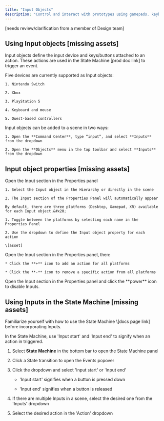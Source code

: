 ```yaml
---
title: "Input Objects"
description: "Control and interact with prototypes using gamepads, keyboards, or XR controllers."
---
```


\[needs review/clarification from a member of Design team]

## Using Input objects \[missing assets]

Input objects define the input device and keys/buttons attached to an action. These actions are used in the State Machine \[prod doc link] to trigger an event.

<AccordionGroup>
  <Accordion title="Input object device types" defaultOpen={false}>
    Five devices are currently supported as Input objects:

    1. Nintendo Switch

    2. Xbox

    3. PlayStation 5

    4. Keyboard and mouse

    5. Quest-based controllers
  </Accordion>

  <Accordion title="Adding Input objects to a scene" defaultOpen={false}>
    Input objects can be added to a scene in two ways:

    1. Open the **Command Center**, type “input”, and select **Inputs** from the dropdown

    2. Open the **Objects** menu in the top toolbar and select **Inputs** from the dropdown
  </Accordion>
</AccordionGroup>

## Input object properties \[missing assets]

<AccordionGroup>
  <Accordion title="Attaching Input objects to actions " defaultOpen={false}>
    Open the Input section in the Properties panel

    1. Select the Input object in the Hierarchy or directly in the scene

    2. The Input section of the Properties Panel will automatically appear

    By default, there are three platforms (Desktop, Gamepad, XR) available for each Input object.&#x20;

    1. Toggle between the platforms by selecting each name in the Properties Panel

    2. Use the dropdown to define the Input object property for each action

    \[asset]
  </Accordion>

  <Accordion title="Adding and removing actions" defaultOpen={false}>
    Open the Input section in the Properties panel, then:

    * Click the **+** icon to add an action for all platforms

    * Click the **-** icon to remove a specific action from all platforms
  </Accordion>

  <Accordion title="Disabling Input properties" defaultOpen={false}>
    Open the Input section in the Properties panel and click the **power** icon to disable Inputs.&#x20;
  </Accordion>
</AccordionGroup>

## Using Inputs in the State Machine \[missing assets]

<Info>
  Familiarize yourself with how to use the State Machine \[docs page link] before incorporating Inputs.&#x20;
</Info>

In the State Machine, use 'Input start' and 'Input end' to signify when an action in triggered.

1. Select **State Machine** in the bottom bar to open the State Machine panel&#x20;

2. Click a State transition to open the Events popover

3. Click the dropdown and select 'Input start' or 'Input end'

   * 'Input start' signifies when a button is pressed down&#x20;

   * 'Input end' signifies when a button is released

4. If there are multiple Inputs in a scene, select the desired one from the 'Inputs' dropdown

5. Select the desired action in the 'Action' dropdown